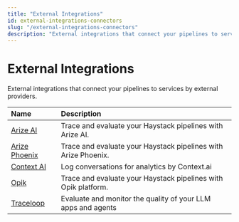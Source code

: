 ```yaml
---
title: "External Integrations"
id: external-integrations-connectors
slug: "/external-integrations-connectors"
description: "External integrations that connect your pipelines to services by external providers."
---
```


# External Integrations

External integrations that connect your pipelines to services by external providers.

| Name                                                                    | Description                                                    |
| :---------------------------------------------------------------------- | :------------------------------------------------------------- |
| [Arize AI](https://haystack.deepset.ai/integrations/arize)              | Trace and evaluate your Haystack pipelines with Arize AI.      |
| [Arize Phoenix](https://haystack.deepset.ai/integrations/arize-phoenix) | Trace and evaluate your Haystack pipelines with Arize Phoenix. |
| [Context AI](https://haystack.deepset.ai/integrations/context-ai)       | Log conversations for analytics by Context.ai                  |
| [Opik](https://haystack.deepset.ai/integrations/opik)                   | Trace and evaluate your Haystack pipelines with Opik platform. |
| [Traceloop](https://haystack.deepset.ai/integrations/traceloop)         | Evaluate and monitor the quality of your LLM apps and agents   |
